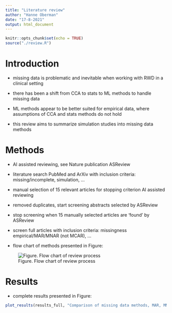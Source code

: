 ```yaml
---
title: "Literature review"
author: "Hanne Oberman"
date: "17-8-2021"
output: html_document
---
```


```r
knitr::opts_chunk$set(echo = TRUE)
source("./review.R")
```

# Introduction

- missing data is problematic and inevitable when working with RWD in a clinical setting

- there has been a shift from CCA to stats to ML methods to handle missing data

- ML methods appear to be better suited for empirical data, where assumptions of CCA and stats methods do not hold

- this review aims to summarize simulation studies into missing data methods

# Methods

- AI assisted reviewing, see Nature publication ASReview

- literature search PubMed and ArXiv with inclusion criteria: missing/incomplete, simulation, ...

- manual selection of 15 relevant articles for stopping criterion AI assisted reviewing

- removed duplicates, start screening abstracts selected by ASReview

- stop screening when 15 manually selected articles are 'found' by ASReview

- screen full articles with inclusion criteria: missingness empirical/MAR/MNAR (not MCAR), ...

- flow chart of methods presented in Figure:

![Figure. Flow chart of review process](./flowchart.png)

# Results

- complete results presented in Figure:

```r
plot_results(results_full, "Comparison of missing data methods, MAR, MNAR and 'real' missingness")
```


